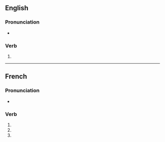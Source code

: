 ==English==

===Pronunciation===
* {{IPA|en|/əˈdʒɔɪnz/}}

===Verb===
{{head|en|verb form}}

# {{en-third-person singular of|adjoin}}

----

==French==

===Pronunciation===
* {{audio|fr|LL-Q150 (fra)-DenisdeShawi-adjoins.wav|Audio (CAN)}}

===Verb===
{{head|fr|verb form}}

# {{inflection of|fr|adjoindre||1|s|pres|indc}}
# {{inflection of|fr|adjoindre||2|s|pres|indc}}
# {{inflection of|fr|adjoindre||2|s|impr}}